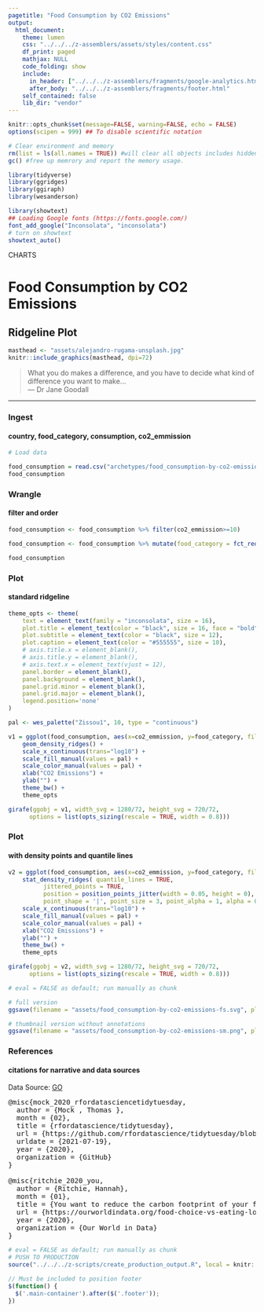```yaml
---
pagetitle: "Food Consumption by CO2 Emissions"
output:
  html_document:
    theme: lumen
    css: "../../../z-assemblers/assets/styles/content.css"
    df_print: paged
    mathjax: NULL
    code_folding: show
    include:
      in_header: ["../../../z-assemblers/fragments/google-analytics.html", "../../../z-assemblers/fragments/header.html"]
      after_body: "../../../z-assemblers/fragments/footer.html"
    self_contained: false
    lib_dir: "vendor"
---
```


```r

knitr::opts_chunk$set(message=FALSE, warning=FALSE, echo = FALSE)
options(scipen = 999) ## To disable scientific notation

# Clear environment and memory
rm(list = ls(all.names = TRUE)) #will clear all objects includes hidden objects.
gc() #free up memrory and report the memory usage.

library(tidyverse)
library(ggridges)
library(ggiraph)
library(wesanderson)

library(showtext)
## Loading Google fonts (https://fonts.google.com/)
font_add_google("Inconsolata", "inconsolata")
# turn on showtext
showtext_auto()

```

<div class="activity">
CHARTS
</div>

# Food Consumption by CO2 Emissions
## Ridgeline Plot


```r

masthead <- "assets/alejandro-rugama-unsplash.jpg"
knitr::include_graphics(masthead, dpi=72)

```

> What you do makes a difference, and you have to decide what kind of difference you want to make...\
--- Dr Jane Goodall

***

### Ingest
#### country, food_category, consumption, co2_emmission

```r

# Load data

food_consumption = read.csv("archetypes/food_consumption-by-co2-emissions/food_consumption-by-co2-emissions.csv", header = TRUE, stringsAsFactors = TRUE)
food_consumption

```


### Wrangle
#### filter and order


```r

food_consumption <- food_consumption %>% filter(co2_emmission>=10)

food_consumption <- food_consumption %>% mutate(food_category = fct_reorder(food_category,co2_emmission))

food_consumption

```


### Plot
#### standard ridgeline

```r

theme_opts <- theme(
    text = element_text(family = "inconsolata", size = 16), 
    plot.title = element_text(color = "black", size = 16, face = "bold"),
    plot.subtitle = element_text(color = "black", size = 12),
    plot.caption = element_text(color = "#555555", size = 10),
    # axis.title.x = element_blank(),
    # axis.title.y = element_blank(),
    # axis.text.x = element_text(vjust = 12),
    panel.border = element_blank(),
    panel.background = element_blank(),
    panel.grid.minor = element_blank(),
    panel.grid.major = element_blank(),
    legend.position='none'
)

pal <- wes_palette("Zissou1", 10, type = "continuous")

v1 = ggplot(food_consumption, aes(x=co2_emmission, y=food_category, fill=food_category)) +
    geom_density_ridges() +
    scale_x_continuous(trans="log10") +
    scale_fill_manual(values = pal) +
    scale_color_manual(values = pal) +
    xlab("CO2 Emissions") +
    ylab("") +
    theme_bw() +
    theme_opts

girafe(ggobj = v1, width_svg = 1280/72, height_svg = 720/72,
      options = list(opts_sizing(rescale = TRUE, width = 0.8)))

```

### Plot
#### with density points and quantile lines

```r

v2 = ggplot(food_consumption, aes(x=co2_emmission, y=food_category, fill=food_category)) +
    stat_density_ridges( quantile_lines = TRUE,
          jittered_points = TRUE,
          position = position_points_jitter(width = 0.05, height = 0),
          point_shape = '|', point_size = 3, point_alpha = 1, alpha = 0.7) +
    scale_x_continuous(trans="log10") +
    scale_fill_manual(values = pal) +
    scale_color_manual(values = pal) +
    xlab("CO2 Emissions") +
    ylab("") +
    theme_bw() +
    theme_opts

girafe(ggobj = v2, width_svg = 1280/72, height_svg = 720/72,
      options = list(opts_sizing(rescale = TRUE, width = 0.8)))

```



```r

# eval = FALSE as default; run manually as chunk

# full version
ggsave(filename = "assets/food_consumption-by-co2-emissions-fs.svg", plot = v2, width=1280/72, height=720/72)

# thumbnail version without annotations
ggsave(filename = "assets/food_consumption-by-co2-emissions-sm.png", plot = v2, width=4, height=2.25)

```


### References
#### citations for narrative and data sources

Data Source: [GO](https://github.com/rfordatascience/tidytuesday/blob/master/data/2020/2020-02-18/readme.md){target="_blank"}

<pre>
@misc{mock_2020_rfordatasciencetidytuesday,
  author = {Mock , Thomas },
  month = {02},
  title = {rfordatascience/tidytuesday},
  url = {https://github.com/rfordatascience/tidytuesday/blob/master/data/2020/2020-02-18/readme.md},
  urldate = {2021-07-19},
  year = {2020},
  organization = {GitHub}
}

@misc{ritchie_2020_you,
  author = {Ritchie, Hannah},
  month = {01},
  title = {You want to reduce the carbon footprint of your food? Focus on what you eat, not whether your food is local},
  url = {https://ourworldindata.org/food-choice-vs-eating-local},
  year = {2020},
  organization = {Our World in Data}
}
</pre>

```r

# eval = FALSE as default; run manually as chunk
# PUSH TO PRODUCTION
source("../../../z-scripts/create_production_output.R", local = knitr::knit_global())

```



```js

// Must be included to position footer
$(function() {
  $('.main-container').after($('.footer'));
})

```


